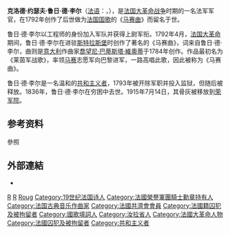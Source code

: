{{Infobox military person
| name         = 克洛德·约瑟夫·鲁日·德·李尔<br>Claude Joseph Rouget de Lisle
| image        = Pils rouget lisle chantant marseillaise mb (Musée).jpg
| image_size   = 300
| caption      = 
| birth_date   = {{birth date|1760|5|10}}
| death_date   = {{death date and age|1836|6|26|1760|5|10}} 
| birth_place  = {{flag|Kingdom of France}}[[隆勒索涅|隆勒索涅]]
| death_place  = {{flag|Kingdom of France}}[[塞纳-瓦兹省|塞纳-瓦兹省]][[舒瓦西勒鲁瓦|舒瓦西勒鲁瓦]]
| father       =  Claude Ignace Rouget (5 April 1735 – 6 August 1792)
| mother       =  Jeanne Madeleine Gaillande 2 July 1734 – 20 March 1811 
| allegiance   = {{Flagu|France}} 
| branch       = [[法国陆军|法国陆军]]
| serviceyears = 1784–1793 
| rank         = 上尉
| battles      = 
| awards       = [[法國榮譽軍團勳章|法國榮譽軍團骑士勳章]] (1831)<ref name=Masterpieces>Harry Thurston Peck, Frank Richard Stockton, Nathan Haskell Dole, Julian Hawthorne, Caroline Ticknor, ''The World's Great Masterpieces.'' American literary society, 1901, [https://books.google.com/books?id=JxiGAAAAIAAJ&pg=PA9577&dq=Claude_Joseph_Rouget_de_Lisle&hl=en&sa=X&ei=-nIZVcOEKoOqgwS9voCQAw&ved=0CEAQ6AEwAzhG#v=onepage&q=Claude_Joseph_Rouget_de_Lisle&f=false p. 9577] {{Wayback|url=https://books.google.com/books?id=JxiGAAAAIAAJ&pg=PA9577&dq=Claude_Joseph_Rouget_de_Lisle&hl=en&sa=X&ei=-nIZVcOEKoOqgwS9voCQAw&ved=0CEAQ6AEwAzhG#v=onepage&q=Claude_Joseph_Rouget_de_Lisle&f=false |date=20220408181832 }}.</ref><ref name=NYT>''The New York Times Current History: The European War'', Volume 16, 1918. [https://books.google.com/books?id=au19AAAAMAAJ&pg=PA204&dq=Claude_Joseph_Rouget_de_Lisle&hl=en&sa=X&ei=-nIZVcOEKoOqgwS9voCQAw&ved=0CFsQ6AEwBzhG#v=onepage&q=Claude_Joseph_Rouget_de_Lisle&f=false p. 200] {{Wayback|url=https://books.google.com/books?id=au19AAAAMAAJ&pg=PA204&dq=Claude_Joseph_Rouget_de_Lisle&hl=en&sa=X&ei=-nIZVcOEKoOqgwS9voCQAw&ved=0CFsQ6AEwBzhG#v=onepage&q=Claude_Joseph_Rouget_de_Lisle&f=false |date=20190514032539 }}.</ref>
| laterwork    = 《[[马赛曲|马赛曲]]》
}}

'''克洛德·约瑟夫·鲁日·德·李尔'''（[[法语|法语]]：'''{{lang|fr|Claude Joseph Rouget de Lisle}}'''，{{bd|1760年|5月10日|1836年|6月26日}}），是[[法国|法国]][[法国大革命战争|大革命战争]]时期的一名法军军官，在1792年创作了后世做为[[法国国歌|法国国歌]]的《[[马赛曲|马赛曲]]》而留名于世。

鲁日·德·李尔以工程师的身份加入军队并获得上尉军衔。1792年4月，[[法国大革命|法国大革命]]期间，鲁日·德·李尔在进驻[[斯特拉斯堡|斯特拉斯堡]]时创作了著名的《马赛曲》，词来自鲁日·德·李尔，曲则是[[意大利|意大利]]作曲家[[喬望尼·巴蒂斯塔·維奧蒂|喬望尼·巴蒂斯塔·維奧蒂]]于1784年创作。作品最初名为《莱茵军战歌》，{{tsl|fr|Charles Jean Marie Barbaroux|夏尔·让·马里·巴尔巴鲁}}率领[[马赛|马赛]]志愿军向巴黎进军，一路高唱此歌，因此被称为《马赛曲》。

鲁日·德·李尔是一名温和的[[共和主义者|共和主义者]]，1793年被开除军职并投入监狱，但随后被释放。1836年，鲁日·德·李尔在穷困中去世。1915年7月14日，其骨灰被移放到[[荣军院|荣军院]]。

== 参考资料 ==
;參照
{{reflist}}

== 外部連結 ==
{{Commonscat|Claude Joseph Rouget de Lisle}}
* {{IMSLP|id=Rouget de Lisle, Claude-Joseph}}

{{Authority control}}

{{DEFAULTSORT:Rouget De Lisle, Claude Joseph}}
[[Category:1760年出生|R]]
[[Category:1836年逝世|R]]
[[Category:19世紀古典音樂作曲家|Roug]]
[[Category:19世纪法国诗人|Category:19世纪法国诗人]]
[[Category:法國榮譽軍團騎士勳章持有人|Category:法國榮譽軍團騎士勳章持有人]]
[[Category:法国古典音乐作曲家|Category:法国古典音乐作曲家]]
[[Category:法國共濟會會員|Category:法國共濟會會員]]
[[Category:法國籍囚犯及被拘留者|Category:法國籍囚犯及被拘留者]]
[[Category:國歌填詞人|Category:國歌填詞人]]
[[Category:汝拉省人|Category:汝拉省人]]
[[Category:法國大革命人物|Category:法國大革命人物]]
[[Category:法國囚犯及被拘留者|Category:法國囚犯及被拘留者]]
[[Category:共和主义者|Category:共和主义者]]